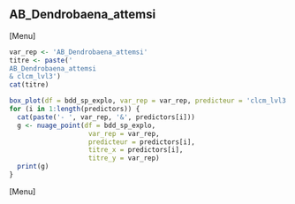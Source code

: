 ##  AB_Dendrobaena_attemsi
[Menu]
```r
var_rep <- 'AB_Dendrobaena_attemsi'
titre <- paste('
AB_Dendrobaena_attemsi
& clcm_lvl3')
cat(titre)

box_plot(df = bdd_sp_explo, var_rep = var_rep, predicteur = 'clcm_lvl3', titre_x = 'clcm_lvl3', titre_y = var_rep)
for (i in 1:length(predictors)) {
  cat(paste('- ', var_rep, '&', predictors[i]))
  g <- nuage_point(df = bdd_sp_explo,
                    var_rep = var_rep,
                    predicteur = predictors[i],
                    titre_x = predictors[i],
                    titre_y = var_rep)
  print(g)
}
```
[Menu] 



